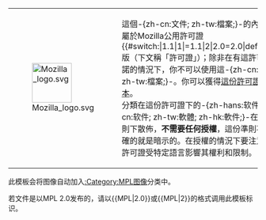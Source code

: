 {| {{Other License-Layout|lang={{{lang|}}}}}
|-
| [[File:Mozilla logo.svg|80px|link=]]
|這個-{zh-cn:文件; zh-tw:檔案;}-的內容隸屬於Mozilla公用許可證{{#switch:{{{1|}}}|1.1|1|=1.1|2|2.0=2.0|default={{err}}}}版（下文稱「許可證」）；除非在有這許可證承諾的情況下，你不可以使用這-{zh-cn:文件; zh-tw:檔案;}-。你可以獲得[https://www.mozilla.org/MPL/ 這份許可證的副本]。<br />

分類在這份許可證下的-{zh-hans:软件; zh-cn:软件; zh-tw:軟體; zh-hk:軟件;}-在同樣準則下散佈，'''不需要任何授權'''，這份準則不是明確的就是暗示的。在授權的情況下要注意這份許可證受特定語言影響其權利和限制。
<span class="licensetpl_long" style="display: none">Mozilla Public License Version 1.1</span><!--  
--><span class="licensetpl_short" style="display: none">MPL 1.1</span><!--  
--><span class="licensetpl_link" style="display: none"><nowiki>https://www.mozilla.org/MPL/1.1/</nowiki></span><!--  
--><span class="licensetpl_attr_req licensetpl_link_req" style="display: none">true</span>
|}
{{image other
| [[Category:MPL图像|{{PAGENAME}}]]
}}{{free media}}<noinclude>
此模板会将图像自动加入[[:Category:MPL图像]]分类中。

若文件是以MPL 2.0发布的，请以<nowiki>{{MPL|2.0}}</nowiki>或<nowiki>{{MPL|2}}</nowiki>的格式调用此模板标识。

[[Category:檔案版權模板|{{PAGENAME}}]]

</noinclude>